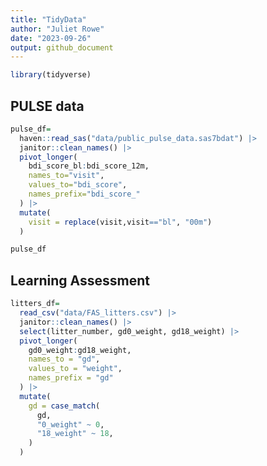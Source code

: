 ```yaml
---
title: "TidyData"
author: "Juliet Rowe"
date: "2023-09-26"
output: github_document
---
```


```r
library(tidyverse)
```

## PULSE data

```r
pulse_df=
  haven::read_sas("data/public_pulse_data.sas7bdat") |>
  janitor::clean_names() |>
  pivot_longer(
    bdi_score_bl:bdi_score_12m,
    names_to="visit",
    values_to="bdi_score",
    names_prefix="bdi_score_"
  ) |>
  mutate(
    visit = replace(visit,visit=="bl", "00m")
  )

pulse_df
```

## Learning Assessment

```r
litters_df=
  read_csv("data/FAS_litters.csv") |>
  janitor::clean_names() |>
  select(litter_number, gd0_weight, gd18_weight) |>
  pivot_longer(
    gd0_weight:gd18_weight,
    names_to = "gd",
    values_to = "weight",
    names_prefix = "gd"
  ) |>
  mutate(
    gd = case_match(
      gd,
      "0_weight" ~ 0,
      "18_weight" ~ 18,
    )
  )
```


